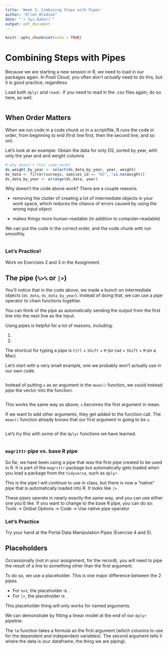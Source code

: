 ```yaml
---
title: 'Week 3: Combining Steps with Pipes'
author: "Ellen Bledsoe"
date: "`r Sys.Date()`"
output: pdf_document
---
```


```r
knitr::opts_chunk$set(echo = TRUE)
```

# Combining Steps with Pipes

Because we are starting a new session in R, we need to load in our packages again. In Posit Cloud, you often don't *actually* need to do this, but it is good practice, regardless.

Load both `dplyr` and `readr`. If you need to read in the .csv files again, do so here, as well.

```r

```

## When Order Matters

When we run code in a code chunk or in a script/file, R runs the code in order, from beginning to end (first line first, then the second line, and so on).

Let's look at an example: Obtain the data for only DS, sorted by year, with only the year and and weight columns

```r
# why doesn't this code work?
ds_weight_by_year <- select(ds_data_by_year, year, weight)
ds_data <- filter(surveys, species_id == "DS", !is.na(weight))
ds_data_by_year <- arrange(ds_data, year)
```

Why doesn't the code above work? There are a couple reasons.

-   removing the clutter of creating a lot of intermediate objects in your work space, which reduces the chance of errors caused by using the wrong input object

-   makes things more human-readable (in addition to computer-readable)

We can put the code in the correct order, and the code chunk with run smoothly.

```r

```

### Let's Practice!

Work on Exercises 2 and 3 in the Assignment.

## The pipe (`%>%` or `|>`)

You'll notice that in the code above, we made a bunch on intermediate objects (`ds_data`, `ds_data_by_year`). Instead of doing that, we can use a pipe operator to chain functions together.

You can think of the pipe as automatically sending the output from the first line into the next line as the input.

Using pipes is helpful for a lot of reasons, including:

1.  
2.  

The shortcut for typing a pipe is `Ctrl` + `Shift` + `M` (or `Cmd` + `Shift` + `M` on a Mac)

Let's start with a very small example, one we probably won't actually use in our own code.

```r

```

Instead of putting `x` as an argument in the `mean()` function, we could instead pipe the vector into the function.

```r

```

This works the same way as above; `x` becomes the first argument in mean.

If we want to add other arguments, they get added to the function call. The `mean()` function already knows that our first argument in going to be `x`.

```r

```

Let's try this with some of the `dplyr` functions we have learned.

```r

```

### `magrittr` pipe vs. base R pipe

So far, we have been using a pipe that was the first pipe created to be used in R. It is part of the `magrittr` package but automatically gets loaded when you load a package from the `tidyverse`, such as `dplyr`.

This is the pipe I will continue to use in class, but there is now a "native" pipe that is automatically loaded into R. It looks like `|>`.

These pipes operate in nearly exactly the same way, and you can use either one you'd like. If you want to change to the base R pipe, you can do so: Tools -\> Global Options -\> Code -\> Use native pipe operator

### Let's Practice

Try your hand at the Portal Data Manipulation Pipes (Exercise 4 and 5).

## Placeholders

Occassionally (not in your assignment, for the record), you will need to pipe the result of a line to something other than the first argument.

To do so, we use a placeholder. This is one major difference between the 2 pipes.

-   For `%>%`, the placeholder is `.`
-   For `|>`, the placeholder is `_`

This placeholder thing will only works for named arguments.

We can demonstrate by fitting a linear model at the end of our `dplyr` pipeline.

The `lm` function takes a formula as the first argument (which columns to use for the dependent and independent variables). The second argument tells it where the data is (our dataframe, the thing we are piping).

```r

```
